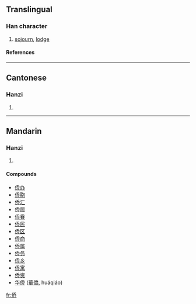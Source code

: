 {{see|僑}}

==Translingual==
===Han character===
{{Han char|rad=人|as=06|sn=8|four=|canj=人竹大中 (OHKL)}}
# [[sojourn]], [[lodge]]
====References====
{{Han ref|kx=0102.291|hdz=10149.060|uh=4FA8|ud=20392}}
----
==Cantonese==
===Hanzi===
{{yue-hanzi|jyut=|y=kiu4}}
# {{defn|Cantonese}}
----
==Mandarin==
===Hanzi===
{{cmn-hanzi|tra=僑|pin=[[hòu]] (hou4), [[qiáo]] (qiao2)|wg=hou<sup>4</sup>, ch'iao<sup>2</sup>}}
# {{defn|Mandarin}}

====Compounds====
*[[侨办]]
*[[侨胞]]
*[[侨汇]]
*[[侨居]]
*[[侨眷]]
*[[侨民]]
*[[侨区]]
*[[侨商]]
*[[侨属]]
*[[侨务]]
*[[侨乡]]
*[[侨寓]]
*[[侨资]]
*[[华侨]] ([[華僑]], huáqiáo)

[[fr:侨]]